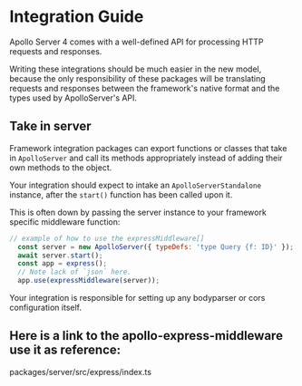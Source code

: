 # Integration Guide

Apollo Server 4 comes with a well-defined API for processing HTTP requests and responses.

Writing these integrations should be much easier in the new model, because the only responsibility of these packages will be translating requests and responses between the framework's native format and the types used by ApolloServer's API.

## Take in server

Framework integration packages can export functions or classes that take in `ApolloServer` and call its methods appropriately instead of adding their own methods to the object.

Your integration should expect to intake an `ApolloServerStandalone` instance, after the `start()` function has been called upon it.

This is often down by passing the server instance to your framework specific middleware function:

```js
// example of how to use the expressMiddleware[]
  const server = new ApolloServer({ typeDefs: 'type Query {f: ID}' });
  await server.start();
  const app = express();
  // Note lack of `json` here.
  app.use(expressMiddleware(server));
```

Your integration is responsible for setting up any bodyparser or cors configuration itself.

## Here is a link to the apollo-express-middleware use it as reference:

<!-- TODO: Insert GH Link to express integration  -->
packages/server/src/express/index.ts

